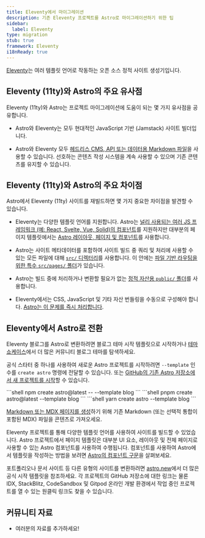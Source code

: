 ```yaml
---
title: Eleventy에서 마이그레이션
description: 기존 Eleventy 프로젝트를 Astro로 마이그레이션하기 위한 팁
sidebar:
  label: Eleventy
type: migration
stub: true
framework: Eleventy
i18nReady: true
---
```



[Eleventy](https://11ty.dev)는 여러 템플릿 언어로 작동하는 오픈 소스 정적 사이트 생성기입니다.

## Eleventy (11ty)와 Astro의 주요 유사점

Eleventy (11ty)와 Astro는 프로젝트 마이그레이션에 도움이 되는 몇 가지 유사점을 공유합니다.

- Astro와 Eleventy는 모두 현대적인 JavaScript 기반 (Jamstack) 사이트 빌더입니다.

- Astro와 Eleventy 모두 [헤드리스 CMS, API 또는 데이터용 Markdown 파일](/ko/guides/data-fetching/)을 사용할 수 있습니다. 선호하는 콘텐츠 작성 시스템을 계속 사용할 수 있으며 기존 콘텐츠를 유지할 수 있습니다.

## Eleventy (11ty)와 Astro의 주요 차이점

Astro에서 Eleventy (11ty) 사이트를 재빌드하면 몇 가지 중요한 차이점을 발견할 수 있습니다.

- Eleventy는 다양한 템플릿 언어를 지원합니다. Astro는 [널리 사용되는 여러 JS 프레임워크 (예: React, Svelte, Vue, Solid)의 컴포넌트](/ko/guides/framework-components/)를 지원하지만 대부분의 페이지 템플릿에서는 [Astro 레이아웃, 페이지 및 컴포넌트](/ko/basics/astro-components/)를 사용합니다.

- Astro는 사이트 메타데이터를 포함하여 사이트 빌드 중 쿼리 및 처리에 사용할 수 있는 모든 파일에 대해 [`src/` 디렉터리](/ko/basics/project-structure/#src)를 사용합니다. 이 안에는 [파일 기반 라우팅을 위한 특수 `src/pages/` 폴더](/ko/basics/astro-pages/)가 있습니다.

- Astro는 빌드 중에 처리하거나 변환할 필요가 없는 [정적 자산용 `public/` 폴더](/ko/basics/project-structure/#public)를 사용합니다.

- Eleventy에서는 CSS, JavaScript 및 기타 자산 번들링을 수동으로 구성해야 합니다. [Astro는 이 문제를 즉시 처리합니다](/ko/concepts/why-astro/#사용-용이성).

## Eleventy에서 Astro로 전환

Eleventy 블로그를 Astro로 변환하려면 블로그 테마 시작 템플릿으로 시작하거나 [테마 쇼케이스](https://astro.build/themes/)에서 더 많은 커뮤니티 블로그 테마를 탐색하세요.

공식 스타터 중 하나를 사용하여 새로운 Astro 프로젝트를 시작하려면 `--template` 인수를 `create astro` 명령에 전달할 수 있습니다. 또는 [GitHub의 기존 Astro 저장소에서 새 프로젝트를 시작](/ko/install-and-setup/#cli-마법사를-통한-설치)할 수 있습니다.

  <PackageManagerTabs>
    <Fragment slot="npm">
    ```shell
    npm create astro@latest -- --template blog
    ```
    </Fragment>
    <Fragment slot="pnpm">
    ```shell
    pnpm create astro@latest --template blog
    ```
    </Fragment>
    <Fragment slot="yarn">
    ```shell
    yarn create astro --template blog
    ```
    </Fragment>
  </PackageManagerTabs>

[Markdown 또는 MDX 페이지를 생성](/ko/guides/markdown-content/)하기 위해 기존 Markdown (또는 선택적 통합이 포함된 MDX) 파일을 콘텐츠로 가져오세요.

Eleventy 프로젝트를 통해 다양한 템플릿 언어를 사용하여 사이트를 빌드할 수 있었습니다. Astro 프로젝트에서 페이지 템플릿은 대부분 UI 요소, 레이아웃 및 전체 페이지로 사용할 수 있는 Astro 컴포넌트를 사용하여 수행됩니다. 컴포넌트를 사용하여 Astro에서 템플릿을 작성하는 방법을 보려면 [Astro의 컴포넌트 구문](/ko/basics/astro-components/)을 살펴보세요.

포트폴리오나 문서 사이트 등 다른 유형의 사이트를 변환하려면 [astro.new](https://astro.new)에서 더 많은 공식 시작 템플릿을 참조하세요. 각 프로젝트의 GitHub 저장소에 대한 링크는 물론 IDX, StackBlitz, CodeSandbox 및 Gitpod 온라인 개발 환경에서 작업 중인 프로젝트를 열 수 있는 원클릭 링크도 찾을 수 있습니다.

## 커뮤니티 자료

- 여러분의 자료를 추가하세요!
